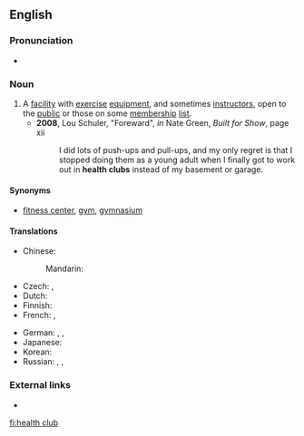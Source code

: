==English==
{{wikipedia}}

===Pronunciation===
* {{IPA|/ˈhɛlθ ˌkləb/|lang=en}}

===Noun===
{{en-noun|head=[[health]] [[club]]}}

# A [[facility]] with [[exercise]] [[equipment]], and sometimes [[instructor]]s, open to the [[public]] or those on some [[membership]] [[list]].
#* '''2008''', Lou Schuler, "Foreward", ''in'' Nate Green, ''Built for Show'', page xii
#*: I did lots of push-ups and pull-ups, and my only regret is that I stopped doing them as a young adult when I finally got to work out in '''health clubs''' instead of my basement or garage.

====Synonyms====
* {{sense|facility with exercise equipment}} [[fitness center]], [[gym]], [[gymnasium]]

====Translations====
{{trans-top|facility with exercise equipment}}
* Chinese:
*: Mandarin: {{t|cmn|健身中心|tr=jiànshēn zhōngxīn|sc=Hani}}
* Czech: {{t|cs|fitness centrum|n}}, {{t|cs|fitko|n}}
* Dutch: {{t+|nl|sportschool|m|f}}
* Finnish: {{t+|fi|kuntosali}}
* French: {{t|fr|centre de remise en form|m}}, {{t|fr|centre de fitness|m}}
{{trans-mid}}
* German: {{t+|de|Fitnessstudio|n}}, {{t|de|Sportstudio|n}}, {{t|de|Fitness-Center|n}}
* Japanese: {{t|ja|フィットネスクラブ|tr=fitonesu kurabu|sc=Jpan}}
* Korean: {{t|ko|헬스 클럽|sc=Kore}}
* Russian: {{t|ru|фи́тнес-клуб|m|tr=fítnɛs-klub}}, {{t|ru|спорти́вный клуб|m}}, {{t|ru|спорти́вно-оздорови́тельный центр|m}}
{{trans-bottom}}

===External links===
* {{R:OneLook}}

[[fi:health club]]